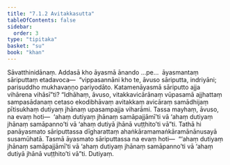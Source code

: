 ```yaml
---
title: "7.1.2 Avitakkasutta"
tableOfContents: false
sidebar:
  order: 3
type: "tipitaka"
basket: "su"
book: "khan"
---
```



<DynamicBreadcrumb />

<Division number="333" book="khan">

<Paragraph number="1121" book="khan">
Sāvatthinidānaṃ. Addasā kho āyasmā ānando …pe…  āyasmantaṃ sāriputtaṃ etadavoca—  “vippasannāni kho te, āvuso sāriputta, indriyāni; parisuddho mukhavaṇṇo pariyodāto. Katamenāyasmā sāriputto ajja vihārena vihāsī”ti?
</Paragraph>

<Paragraph number="1122" book="khan">
“Idhāhaṃ, āvuso, vitakkavicārānaṃ vūpasamā ajjhattaṃ sampasādanaṃ cetaso ekodibhāvaṃ avitakkaṃ avicāraṃ samādhijaṃ pītisukhaṃ dutiyaṃ jhānaṃ upasampajja viharāmi. Tassa mayhaṃ, āvuso, na evaṃ hoti—  ‘ahaṃ dutiyaṃ jhānaṃ samāpajjāmī’ti vā ‘ahaṃ dutiyaṃ jhānaṃ samāpanno’ti vā ‘ahaṃ dutiyā jhānā vuṭṭhito’ti vā”ti. Tathā hi panāyasmato sāriputtassa dīgharattaṃ ahaṅkāramamaṅkāramānānusayā susamūhatā. Tasmā āyasmato sāriputtassa na evaṃ hoti—  “‘ahaṃ dutiyaṃ jhānaṃ samāpajjāmī’ti vā ‘ahaṃ dutiyaṃ jhānaṃ samāpanno’ti vā ‘ahaṃ dutiyā jhānā vuṭṭhito’ti vā”ti.

</Paragraph>
</Division>

<Paragraph number="1123" type="center" book="khan">
Dutiyaṃ.
</Paragraph>